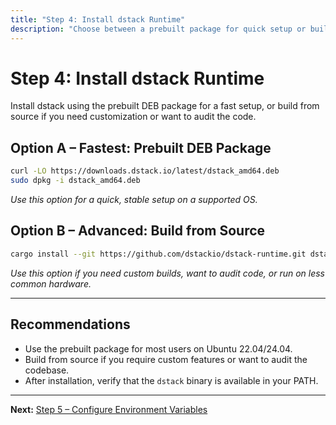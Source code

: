 ```yaml
---
title: "Step 4: Install dstack Runtime"
description: "Choose between a prebuilt package for quick setup or build from source for customization."
---
```


# Step 4: Install dstack Runtime

Install dstack using the prebuilt DEB package for a fast setup, or build from source if you need customization or want to audit the code.

## Option A – Fastest: Prebuilt DEB Package

```bash
curl -LO https://downloads.dstack.io/latest/dstack_amd64.deb
sudo dpkg -i dstack_amd64.deb
```

*Use this option for a quick, stable setup on a supported OS.*

## Option B – Advanced: Build from Source

```bash
cargo install --git https://github.com/dstackio/dstack-runtime.git dstack
```

*Use this option if you need custom builds, want to audit code, or run on less common hardware.*

---

## Recommendations
- Use the prebuilt package for most users on Ubuntu 22.04/24.04.
- Build from source if you require custom features or want to audit the codebase.
- After installation, verify that the `dstack` binary is available in your PATH.

---

**Next:** [Step 5 – Configure Environment Variables](./step-5-configure-environment) 